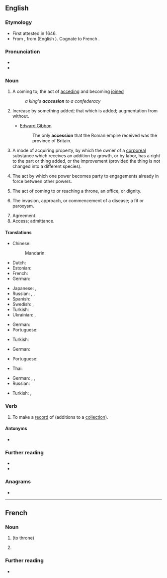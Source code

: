 ==English==

===Etymology===
* First attested in 1646.
* From {{etyl|la|en}} {{m|la|accessio}}, from {{m|la|accēdō}} (English {{m|en|accede}}). Cognate to French {{m|fr|accession}}.

===Pronunciation===
* {{audio|En-us-accession.ogg|audio (US)|lang=en}}
* {{IPA|/æk.ˈsɛ.ʃən/|lang=en}}

===Noun===
{{en-noun|~}}

# A coming to; the act of [[acceding]] and becoming [[joined]]
#: ''a king's '''accession''' to a confederacy''
# Increase by something added; that which is added; augmentation from without.
#* {{rfdate}} [[w:Edward Gibbon|Edward Gibbon]]
#*: The only '''accession''' that the Roman empire received was the province of Britain.
# {{lb|en|legal}} A mode of acquiring property, by which the owner of a [[corporeal]] substance which receives an addition by growth, or by labor, has a right to the part or thing added, or the improvement (provided the thing is not changed into a different species).
# {{lb|en|legal}} The act by which one power becomes party to engagements already in force between other powers.
# The act of coming to or reaching a throne, an office, or dignity.
# {{lb|en|medicine}} The invasion, approach, or commencement of a disease; a fit or paroxysm.
# Agreement.
# Access; admittance.

====Translations====
{{trans-top|a coming to}}
* Chinese:
*: Mandarin: {{t+|cmn|加入|tr=jiārù|sc=Hani}}
* Dutch: {{t+|nl|toetreding|f}}
* Estonian: {{t|et|ühinemine}}
* French: {{t+|fr|accession|f}}
* German: {{t+|de|Beitritt|m}}
{{trans-mid}}
* Japanese: {{t|ja|加盟|tr=かめい, kamei|sc=Jpan}}, {{t+|ja|加入|tr=かにゅう, kanyū|sc=Jpan}}
* Russian: {{t+|ru|вступле́ние|n}}, {{t+|ru|присоедине́ние|n}}, {{t+|ru|акце́ссия|f}}
* Spanish: {{t+|es|ascenso|f}}
* Swedish: {{t+|sv|tillträde|n}}, {{t+|sv|anslutning|c}}
* Turkish: {{t+|tr|katılım}}
* Ukrainian: {{t|uk|вступ|m|sc=Cyrl}}, {{t|uk|приє́днання|n|sc=Cyrl}}
{{trans-bottom}}

{{trans-top|increase by something added}}
* German: {{t+|de|Zuwachs|m}}
* Portuguese: {{t+|pt|acessão|f}}
{{trans-mid}}
* Turkish: {{t+|tr|artma}}
{{trans-bottom}}

{{trans-top|(legal) mode of acquiring property}}
* German: {{t|de|Vermögenszuwachs|m}}
{{trans-mid}}
* Portuguese: {{t+|pt|acessão|f}}
{{trans-bottom}}

{{trans-top|(legal) act by which one power becomes party to engagements already in force}}
* Thai: {{t|th|ภาคยานุวัติ}}
{{trans-mid}}
{{trans-bottom}}

{{trans-top|act of coming to or reaching a throne, an office, or dignity}}
* German: {{t+|de|Antritt|m}}, {{t+|de|Besteigung|f}}, {{t|de|Thronbesteigung|f}}
* Russian: {{t|ru|воцарение|n}}
{{trans-mid}}
* Turkish: {{t|tr|göreve gelme}}, {{t|tr|tahta çıkma}}
{{trans-bottom}}

{{trans-top|(medicine) invasion, approach, or commencement of a disease}}
{{trans-mid}}
{{trans-bottom}}

===Verb===
{{en-verb}}

# {{lb|en|transitive}} To make a [[record]] of (additions to a [[collection]]).

====Antonyms====
* {{l|en|deaccession}}

===Further reading===
* {{R:OneLook}}
* {{R:Webster 1913}}

===Anagrams===
* {{anagrams|en|Ascencios}}

----

==French==

===Noun===
{{fr-noun|f}}

# {{l|en|accession}} (to throne)
# {{lb|fr|legal}} {{l|en|accession}}
#: {{ux|fr|accession sociale à la propriété|t=assisted home-ownership scheme|inline=1}}

===Further reading===
* {{R:TLFi}}
